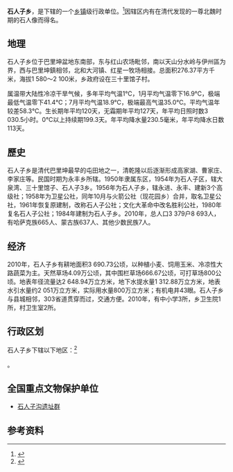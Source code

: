 {{中国乡级行政区|65/22/22/205/000}}

'''石人子乡'''，是{{PRC admin/fullname|65/22/22/205/000|3}}下辖的一个[[乡镇|乡镇]]级行政单位。<ref>{{PRC admin/ref sgc|{{PRC admin/parent|65/22/22/205/000}}}}</ref>因辖区内有在清代发现的一尊北魏时期的石人像而得名。

==地理==
石人子乡位于巴里坤盆地东南部，东与红山农场毗邻，南以天山分水岭与伊州區为界，西与巴里坤鎮相邻，北和大河镇、红星一牧场相接。总面积276.37平方千米，海拔1 580～2 100米，乡政府设在三十里馆子村。

属温带大陆性冷凉干旱气候，多年平均气温1℃，1月平均气温零下16.9℃，极端最低气温零下41.4℃；7月平均气温18.9℃，极端最高气温35.0℃。平均气温年较差58.3℃。生长期年平均120天，无霜期年平均127天，年平均日照时数3 030.5小时。0℃以上持续期199.3天。年平均降水量230.5毫米，年平均降水日数113天。

==歷史==
石人子乡是清代巴里坤最早的屯田地之一，清乾隆以后逐渐形成高家湖、曹家庄、李家庄等。民国时期为永丰乡所辖。1950年隶属东区，1954年为石人子区，辖大泉湾、三十里馆子、石人子3乡。1956年为石人子乡，辖永进、永丰、建新3个高级社；1958年为卫星公社，同年10月与火箭公社（现花园乡）合并，取名卫星公社，1961年恢复原建制，改称石人子公社；文化大革命中改名胜利公社，1980年复名石人子公社；1984年建制为石人子乡。2010年，总人口3 379户8 693人，有哈萨克族665人、蒙古族637人、其他少数民族7人。

==经济==
2010年，石人子乡有耕地面积3 690.73公顷，以种植小麦、饲用玉米、冷凉性大路蔬菜为主。天然草场4.09万公顷，其中围栏草场666.67公顷，可打草场800公顷。地表年径流量达2 648.94万立方米，地下水提水量1 312.88万立方米，地表水引水量约2 051万立方米，实际用水量800万立方米；有机电井43眼。石人子乡与县城相邻，303省道贯穿而过，交通方便。2010年，有中小学3所，乡卫生院1所，村卫生室2所。

== 行政区划 ==
石人子乡下辖以下地区：<ref>{{PRC admin/ref sgc|65/22/22/205/000}}</ref>

{{PRC admin/children|65/22/22/205/000}}。

==全国重点文物保护单位==
* [[石人子沟遗址群|石人子沟遗址群]]

== 参考资料 ==
{{reflist}}

{{行政区划小作品}}
{{PRC admin/navcat|65/22/22/205/000}}